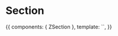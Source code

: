 
<Meta title="Organisms/Section" component={ZSection} />

# Section

<Props of={ZSection} />

<Preview>
  <Story name="Common">
    {{
        components: { ZSection },
        template: `<ZSection :title="Title" :subtitle="Subtitle"/>`,
    }}
  </Story>
</Preview>

